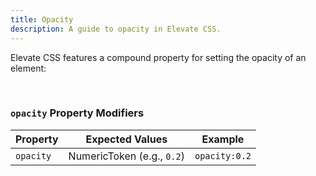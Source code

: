 ```yaml
---
title: Opacity
description: A guide to opacity in Elevate CSS.
---
```


Elevate CSS features a compound property for setting the opacity of an element:

<br/>

### `opacity` Property Modifiers

| Property   | Expected Values | Example     |
|------------|--------------------|-----------------------|
| `opacity` |  NumericToken (e.g., `0.2`) |  `opacity:0.2`  |
